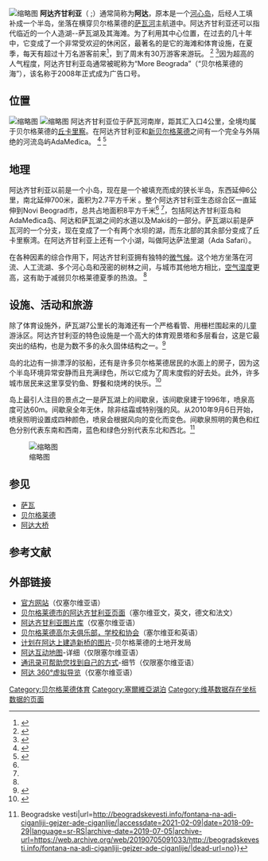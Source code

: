 
{{Infobox islands|name=阿达齐甘利亚<br> Ада Циганлија

|coastline_mi=|website={{Url|http://www.adaciganlija.rs}}|utc_offset1_DST=|timezone1_DST=|utc_offset1=|timezone1=|ethnic groups=|languages=|density_rank=|density_km2=|population_rank_max=|population_rank=|population=|elevation_ft=|width_mi=|native name link=|length_mi=|rank=|area_sqmi=1.05|coordinates={{Coord|44|47|N|20|24|E|region:RS_type:isle|format=dms|display=inline,title}}|country={{flag|Serbia}}|location={{flag|Belgrade}}|map_caption=在贝尔格莱德的位置|pushpin_map=Serbia Belgrade|image size=250px|image caption=阿达齐甘利亚|image name=Ада Циганлија, Биоград.jpg|sobriquet=<!-- or |nickname= -->|native_name_lang=srp|footnotes=}}
[[File:Савско_језеро,_Ада_Циганлија,_Београд.jpg|缩略图]]
'''阿达齐甘利亚'''（{{Lang-sr-Cyrl|Ада Циганлија}}  ;{{IPA-sh|ˈǎːda tsiˈɡǎnlija|pron}}）通常简称为'''阿达'''，原本是一个[[河岛|河心岛]]，后经人工填补成一个半岛，坐落在横穿贝尔格莱德的[[薩瓦河|萨瓦河]]主航道中。阿达齐甘利亚还可以指代临近的一个人造湖--萨瓦湖及其海滩。为了利用其中心位置，在过去的几十年中，它变成了一个非常受欢迎的休闲区，最著名的是它的海滩和体育设施，在夏季，每天有超过十万名游客前来<ref name="pol">{{Cite web|title=Sto hiljada sugrađana na Vodenom cvetu "100.000 fellow citizens on Water flower"|url=http://www.politika.rs/rubrike/Beograd/Sto-hiljada-Beogradjana-na-Vodenom-cvetu.lt.html|accessdate=2008-08-17|author=Lj.Perović|date=2008-07-14|work=Politika|language=sr|archive-date=2012-12-29|archive-url=https://www.webcitation.org/6DGVYNfJQ?url=http://www.politika.rs/rubrike/Beograd/Sto-hiljada-Beogradjana-na-Vodenom-cvetu.lt.html|dead-url=no}}</ref>，到了周末有30万游客来游玩。 <ref name="beo">{{Cite web|title=Ada Ciganlija Island|url=http://www.beograd.rs/cms/view.php?id=1834|accessdate=2008-08-17|date=2007-10-22|work=City of Belgrade|language=sr|archive-date=2012-12-29|archive-url=https://www.webcitation.org/6DGVZEuNi?url=http://www.beograd.rs/cms/view.php?id=1834|dead-url=no}}</ref> <ref name="ada">{{Cite web|title=Kupalište "Bathing place"|url=http://www.adaciganlija.rs/s_tereni/kupaliste.jsp|accessdate=2008-08-17|work=Ada Ciganlija|language=sr|archiveurl=https://web.archive.org/web/20090412151228/http://www.adaciganlija.rs/s_tereni/kupaliste.jsp|archivedate=April 12, 2009}}</ref>因为超高的人气程度，阿达齐甘利亚岛通常被昵称为“More Beograda”（“贝尔格莱德的海”），该名称于2008年正式成为广告口号。

== 位置 ==
[[File:Belgrade-Districts-Lat.png|缩略图]]
[[File:Ada_Ciganlija_satellite.png|缩略图]]
阿达齐甘利亚位于萨瓦河南岸，距其汇入口4公里，全境均属于贝尔格莱德的[[丘卡里察|丘卡里察]]。在阿达齐甘利亚和[[新贝尔格莱德|新贝尔格莱德]]之间有一个完全与外隔绝的河流岛屿AdaMeđica。 <ref>{{Cite book|last=Magic Map.|year=2006|title=Beograd-plan grada|publisher=M@gic M@p|location=Smedrevska Palanka|isbn=86-83501-53-1}}</ref> <ref>{{Cite book|last=Tamara Marinković-Radošević|year=2007|title=Beograd-plan i vodič|publisher=Geokarta|location=Belgrade|isbn=978-86-459-0297-2}}</ref>

== 地理 ==
阿达齐甘利亚以前是一个小岛，现在是一个被填充而成的狭长半岛，东西延伸6公里，南北延伸700米，面积为2.7平方千米 。整个阿达齐甘利亚生态综合区一直延伸到Novi Beograd市，总共占地面积8平方千米<ref name="beo" /> <ref name="ada" />，包括阿达齐甘利亚岛和AdaMeđica岛、阿达和萨瓦湖之间的水道以及Makiš的一部分。萨瓦湖以前是萨瓦河的一个分支，现在变成了一个有两个水坝的湖，而东北部的其余部分变成了丘卡里察湾。在阿达齐甘利亚上还有一个小湖，叫做阿达萨法里湖（Ada Safari）。

在各种因素的综合作用下，阿达齐甘利亚拥有独特的[[微氣候|微气候]]。这个地方坐落在河流、人工流湖、多个河心岛和茂密的树林之间，与城市其他地方相比，[[湿度|空气湿度]]更高，这有助于减弱贝尔格莱德夏季的热浪。 <ref name="beo" />

== 设施、活动和旅游 ==
除了体育设施外，萨瓦湖7公里长的海滩还有一个严格看管、用栅栏围起来的儿童游泳区。阿达齐甘利亚的特色设施是一个高大的体育观景塔和多层看台，这是它最突出的结构，也是为数不多的永久固体结构之一。<ref>{{Cite web|title=Toranj, obeležje Ade Ciganlije ~ Blog|url=https://www.apartmani-u-beogradu.com/blog/toranj-obelezje-ade-ciganlije|accessdate=2021-02-09|work=Apartmani u Beogradu|language=sr-Latn-rs|archive-date=2019-07-05|archive-url=https://web.archive.org/web/20190705091034/https://www.apartmani-u-beogradu.com/blog/toranj-obelezje-ade-ciganlije|dead-url=no}}</ref>

岛的北边有一排漂浮的驳船，还有是许多贝尔格莱德居民的水面上的房子，因为这个半岛环境异常安静而且充满绿色，所以它成为了周末度假的好去处。此外，许多城市居民来这里享受钓鱼、野餐和烧烤的快乐。<ref>{{Cite web|title=Ada ciganlijapuna i noću|url=https://www.novosti.rs/vesti/beograd.74.html:202114-Ada-ciganlijapuna-i-nocu|accessdate=2021-02-09|work=NOVOSTI|language=sr|archive-date=2019-11-19|archive-url=https://web.archive.org/web/20191119223700/http://www.novosti.rs/vesti/beograd.74.html:202114-Ada-ciganlijapuna-i-nocu|dead-url=no}}</ref>

岛上最引人注目的景点之一是萨瓦湖上的间歇泉，该间歇泉建于1996年，喷泉高度可达60m。间歇泉全年无休，除非结霜或特别强的风。从2010年9月6日开始，喷泉照明设置成四种颜色，喷泉会根据风向的变化而变色。间歇泉照明的黄色和红色分别代表东南和西南，蓝色和绿色分别代表东北和西北。<ref>{{Cite web|title=Fontana na Adi Ciganliji - Gejzer Ade Ciganlije {{!}} Beogradske vesti|url=http://beogradskevesti.info/fontana-na-adi-ciganliji-gejzer-ade-ciganlije/|accessdate=2021-02-09|date=2018-09-29|language=sr-RS|archive-date=2019-07-05|archive-url=https://web.archive.org/web/20190705091033/http://beogradskevesti.info/fontana-na-adi-ciganliji-gejzer-ade-ciganlije/|dead-url=no}}</ref>

[[File:Ада_Синга-Лија_Биоград.jpg|缩略图]]

== 参见 ==

* [[薩瓦河|萨瓦]]
* [[贝尔格莱德|贝尔格莱德]]
* [[阿达大桥|阿达大桥]]

== 参考文献 ==
<references />
== 外部链接 ==

* [https://web.archive.org/web/20161104231130/http://www.adaciganlija.rs/ 官方网站]（仅塞尔维亚语）
* [https://web.archive.org/web/20151208183709/http://www.beograd.rs/cms/view.php?id=1834 贝尔格莱德市的阿达齐甘利亚页面]（塞尔维亚文，英文，德文和法文）
* [https://web.archive.org/web/20090323065205/http://www.adaciganlija.rs/galerije/galerije.jsp 阿达齐甘利亚图片库]（仅塞尔维亚语）
* [https://web.archive.org/web/20161004185423/http://www.golfclub.rs/ 贝尔格莱德高尔夫俱乐部，学校和协会]（塞尔维亚和英语）
* [https://wayback.archive-it.org/all/20090305061114/http://www.beoland.com/ump/pic/most2sl.jpg 计划在阿达上建造新桥的图片]-贝尔格莱德的土地开发局
* [https://web.archive.org/web/20090605224326/http://www.adaciganlija.rs/mapa.htm 阿达互动地图]-详细（仅限塞尔维亚语）
* [https://web.archive.org/web/20120107060935/http://www.adresarsrbije.rs/ 通讯录可帮助您找到自己的方式]-细节（仅限塞尔维亚语）
* [https://web.archive.org/web/20160517052852/http://www.360vr.rs/bg-vodic/ada-ciganlija.php 阿达 360°虚拟导览]（仅塞尔维亚语）

[[Category:贝尔格莱德体育|Category:贝尔格莱德体育]]
[[Category:塞爾維亞湖泊|Category:塞爾維亞湖泊]]
[[Category:维基数据存在坐标数据的页面|Category:维基数据存在坐标数据的页面]]